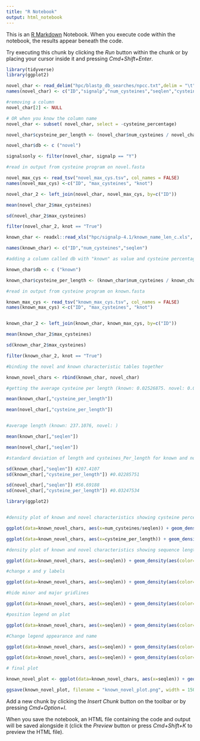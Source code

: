 ```yaml
---
title: "R Notebook"
output: html_notebook
---
```


This is an [R Markdown](http://rmarkdown.rstudio.com) Notebook. When you execute code within the notebook, the results appear beneath the code. 

Try executing this chunk by clicking the *Run* button within the chunk or by placing your cursor inside it and pressing *Cmd+Shift+Enter*. 

```r

library(tidyverse)
library(ggplot2)

novel_char <- read_delim("hpc/blastp_db_searches/npcc.txt",delim = "\t",col_names = FALSE)
names(novel_char) <- c("ID","signalp","num_cysteines","seqlen","cysteine_percentage")

#removing a column
novel_char[2] <- NULL

# OR when you know the column name
novel_char <- subset( novel_char, select = -cysteine_percentage)

novel_char$cysteine_per_length <- (novel_char$num_cysteines / novel_char$seqlen)

novel_char$db <- c ("novel")

signalsonly <- filter(novel_char, signalp == "Y") 
```

```r

#read in output from cysteine program on novel.fasta

novel_max_cys <- read_tsv("novel_max_cys.tsv", col_names = FALSE)
names(novel_max_cys) <-c("ID", "max_cysteines", "knot")

novel_char_2 <- left_join(novel_char, novel_max_cys, by=c("ID"))

mean(novel_char_2$max_cysteines)

sd(novel_char_2$max_cysteines)

filter(novel_char_2, knot == "True")
```

```r
known_char <- readxl::read_xls("hpc/signalp-4.1/known_name_len_c.xls", col_names = FALSE)

names(known_char) <- c("ID","num_cysteines","seqlen")

#adding a column called db with "known" as value and cysteine percentage

known_char$db <- c ("known")

known_char$cysteine_per_length <- (known_char$num_cysteines / known_char$seqlen)

#read in output from cysteine program on known.fasta

known_max_cys <- read_tsv("known_max_cys.tsv", col_names = FALSE)
names(known_max_cys) <-c("ID", "max_cysteines", "knot")


known_char_2 <- left_join(known_char, known_max_cys, by=c("ID"))

mean(known_char_2$max_cysteines)

sd(known_char_2$max_cysteines)

filter(known_char_2, knot == "True")

```

```r

#binding the novel and known characteristic tables together 

known_novel_chars <- rbind(known_char, novel_char) 

```   

   
```r
#getting the average cysteine per length (known: 0.02526875. novel: 0.02336596)

mean(known_char[,"cysteine_per_length"])

mean(novel_char[,"cysteine_per_length"])


#average length (known: 237.1076, novel: )

mean(known_char[,"seqlen"])

mean(novel_char[,"seqlen"])

#standard deviation of length and cysteines_Per_length for known and novel

sd(known_char[,"seqlen"]) #207.4107
sd(known_char[,"cysteine_per_length"]) #0.02285751

sd(novel_char[,"seqlen"]) #56.69188
sd(novel_char[,"cysteine_per_length"]) #0.03247534
```

```r

library(ggplot2)


#density plot of known and novel characteristics showing cysteine percentage (number of cysteine/length)

ggplot(data=known_novel_chars, aes(x=num_cysteines/seqlen)) + geom_density(aes(color=db)) + xlim(0,0.10)

ggplot(data=known_novel_chars, aes(x=cysteine_per_length)) + geom_density(aes(color=db)) + xlim(0,0.7)

#density plot of known and novel characteristics showing sequence length

ggplot(data=known_novel_chars, aes(x=seqlen)) + geom_density(aes(color=db)) + xlim(0,500)

#change x and y labels

ggplot(data=known_novel_chars, aes(x=seqlen)) + geom_density(aes(color=db)) + xlim(0,500) + xlab("Sequence length (aa)") + ylab("Density")

#hide minor and major gridlines

ggplot(data=known_novel_chars, aes(x=seqlen)) + geom_density(aes(color=db)) + xlim(0,500) + xlab("Sequence length (aa)") + ylab("Density") + theme(panel.grid.minor=element_blank(), panel.grid.major = element_blank())

#position legend on plot

ggplot(data=known_novel_chars, aes(x=seqlen)) + geom_density(aes(color=db)) + xlim(0,500) + xlab("Sequence length (aa)") + ylab("Density") + theme(panel.grid.minor=element_blank(), panel.grid.major = element_blank()) + theme(legend.position = c(.8, .8))

#Change legend appearance and name

ggplot(data=known_novel_chars, aes(x=seqlen)) + geom_density(aes(color=db)) + xlim(0,500) + xlab("Sequence length (aa)") + ylab("Density") + theme(panel.grid.minor=element_blank(), panel.grid.major = element_blank()) + theme(legend.position = c(.8, .8), legend.background = element_rect(colour = "black", size=0.3), legend.title = element_blank())

ggplot(data=known_novel_chars, aes(x=seqlen)) + geom_density(aes(color=db)) + xlim(0,500) + xlab("Sequence length (aa)") + ylab("Density") + theme(panel.grid.minor=element_blank(), panel.grid.major = element_blank()) + theme(legend.position = c(.8, .8), legend.background = element_rect(colour = "black", size=0.3), legend.title = element_blank())

# final plot 

known_novel_plot <- ggplot(data=known_novel_chars, aes(x=seqlen)) + geom_density(aes(color=db),size=1) + xlim(0,500) + xlab("Sequence length (aa)") + ylab("Density") + xlim(0,200) + theme(legend.title = element_blank())

ggsave(known_novel_plot, filename = "known_novel_plot.png", width = 150, height = 90, units = "mm")

```

Add a new chunk by clicking the *Insert Chunk* button on the toolbar or by pressing *Cmd+Option+I*.

When you save the notebook, an HTML file containing the code and output will be saved alongside it (click the *Preview* button or press *Cmd+Shift+K* to preview the HTML file).
